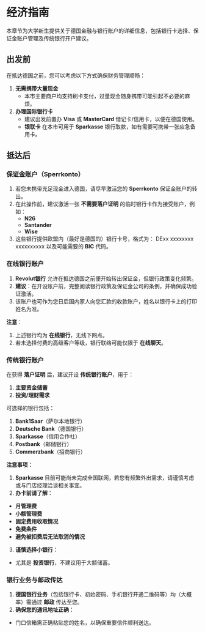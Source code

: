 # 经济指南

本章节为大学新生提供关于德国金融与银行账户的详细信息，包括银行卡选择、保证金账户管理及传统银行开户建议。

## 出发前

在抵达德国之前，您可以考虑以下方式确保财务管理顺畅：

1. **无需携带大量现金**
   - 本市主要商户均支持刷卡支付，过量现金随身携带可能引起不必要的麻烦。
2. **办理国际银行卡**
   - 建议出发前置办 **Visa** 或 **MasterCard** 借记卡/信用卡，以便在德国使用。
   - **银联卡** 在本市可用于 **Sparkasse** 银行取款，如有需要可携带一张应急备用卡。

## 抵达后

### 保证金账户（Sperrkonto）

1. 若您未携带充足现金进入德国，请尽早激活您的 **Sperrkonto** 保证金账户的转出。
2. 在此操作前，建议激活一张 **不需要落户证明** 的临时银行卡作为接受账户，例如：
   - **N26**
   - **Santander**
   - **Wise**
3. 这些银行提供欧盟内（最好是德国的）银行卡号，格式为：
DExx xxxxxxxx xxxxxxxxxx
以及可能需要的 **BIC** 代码。

### 在线银行账户

1. **Revolut银行** 允许在抵达德国之前便开始转出保证金，但银行政策变化频繁。
2. **建议**：在开设账户前，完整阅读银行政策及保证金公司的条例，并确保成功验证激活。
3. 该账户也可作为您日后国内家人向您汇款的收款账户，姓名以银行卡上的打印姓名为准。

**注意**：

1. 上述银行均为 **在线银行**，无线下网点。
2. 若未选择付费的高级客户等级，银行联络可能仅限于 **在线聊天**。

### 传统银行账户
在获得 **落户证明** 后，建议开设 **传统银行账户**，用于：

1. **主要资金储蓄**
2. **投资/理财需求**

可选择的银行包括：

1. **Bank1Saar**（萨尔本地银行）
2. **Deutsche Bank**（德国银行）
3. **Sparkasse**（信用合作社）
4. **Postbank**（邮储银行）
5. **Commerzbank**（招商银行）

**注意事项**：

1. **Sparkasse** 目前可能尚未完成全国联网，若您有频繁外出需求，请谨慎考虑或与门店经理洽谈相关事宜。
2. **办卡前请了解**：
- **月管理费**
- **小额管理费**
- **固定费用收取情况**
- **免费条件**
- **避免被扣费后无法取消的情况**
3. **谨慎选择小银行**：
- 尤其是 **投资银行**，不建议用于大额储蓄。

### 银行业务与邮政传达

1. **德国银行业务**（包括银行卡、初始密码、手机银行开通二维码等）均（大概率）需通过 **邮政** 传达至您。
2. **确保您的通讯地址正确**：
- 门口信箱需正确粘贴您的姓名，以确保重要信件顺利送达。

